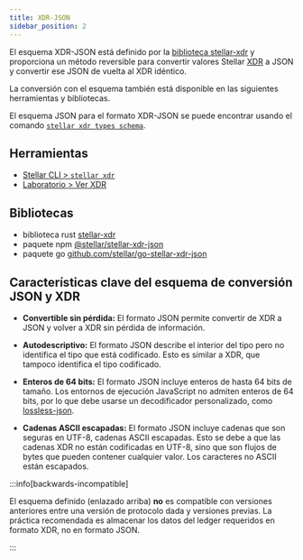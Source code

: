 ```yaml
---
title: XDR-JSON
sidebar_position: 2
---
```



El esquema XDR-JSON está definido por la [biblioteca stellar-xdr](https://docs.rs/stellar-xdr) y proporciona un método reversible para convertir valores Stellar [XDR] a JSON y convertir ese JSON de vuelta al XDR idéntico.

La conversión con el esquema también está disponible en las siguientes herramientas y bibliotecas.

El esquema JSON para el formato XDR-JSON se puede encontrar usando el comando [`stellar xdr types schema`].

## Herramientas

- [Stellar CLI > `stellar xdr`](../../../tools/cli/stellar-cli.mdx#stellar-xdr)
- [Laboratorio > Ver XDR](../../../tools/lab/README.mdx)

## Bibliotecas

- biblioteca rust [stellar-xdr](https://docs.rs/stellar-xdr)
- paquete npm [@stellar/stellar-xdr-json](https://www.npmjs.com/package/@stellar/stellar-xdr-json)
- paquete go [github.com/stellar/go-stellar-xdr-json](https://github.com/stellar/go-stellar-xdr-json)

## Características clave del esquema de conversión JSON y XDR

- **Convertible sin pérdida:** El formato JSON permite convertir de XDR a JSON y volver a XDR sin pérdida de información.

- **Autodescriptivo:** El formato JSON describe el interior del tipo pero no identifica el tipo que está codificado. Esto es similar a XDR, que tampoco identifica el tipo codificado.

- **Enteros de 64 bits:** El formato JSON incluye enteros de hasta 64 bits de tamaño. Los entornos de ejecución JavaScript no admiten enteros de 64 bits, por lo que debe usarse un decodificador personalizado, como [lossless-json](https://www.npmjs.com/package/lossless-json).

- **Cadenas ASCII escapadas:** El formato JSON incluye cadenas que son seguras en UTF-8, cadenas ASCII escapadas. Esto se debe a que las cadenas XDR no están codificadas en UTF-8, sino que son flujos de bytes que pueden contener cualquier valor. Los caracteres no ASCII están escapados.

:::info[backwards-incompatible]

El esquema definido (enlazado arriba) **no** es compatible con versiones anteriores entre una versión de protocolo dada y versiones previas. La práctica recomendada es almacenar los datos del ledger requeridos en formato XDR, no en formato JSON.

:::

[XDR]: xdr
[`stellar xdr types schema`]: ../../../tools/cli/stellar-cli.mdx#stellar-xdr-types-schema
